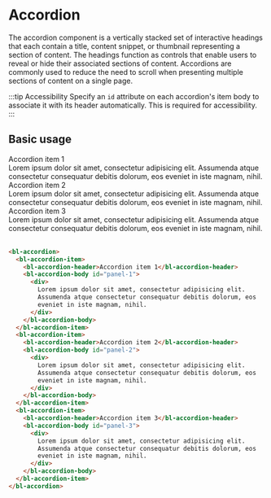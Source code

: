 # Accordion

The accordion component is a vertically stacked set of interactive headings that each contain a title, content snippet, or thumbnail representing a section of content. The headings function as controls that enable users to reveal or hide their associated sections of content. Accordions are commonly used to reduce the need to scroll when presenting multiple sections of content on a single page.

:::tip Accessibility
Specify an `id` attribute on each accordion's item body to associate it with its header automatically. This is required for accessibility.
:::

## Basic usage

<bl-accordion>
  <bl-accordion-item>
    <bl-accordion-header>Accordion item 1</bl-accordion-header>
    <bl-accordion-body id="panel-1">
      <div>
        Lorem ipsum dolor sit amet, consectetur adipisicing elit.
        Assumenda atque consectetur consequatur debitis dolorum, eos
        eveniet in iste magnam, nihil.
      </div>
    </bl-accordion-body>
  </bl-accordion-item>
  <bl-accordion-item>
    <bl-accordion-header>Accordion item 2</bl-accordion-header>
    <bl-accordion-body id="panel-2">
      <div>
        Lorem ipsum dolor sit amet, consectetur adipisicing elit.
        Assumenda atque consectetur consequatur debitis dolorum, eos
        eveniet in iste magnam, nihil.
      </div>
    </bl-accordion-body>
  </bl-accordion-item>
  <bl-accordion-item>
    <bl-accordion-header>Accordion item 3</bl-accordion-header>
    <bl-accordion-body id="panel-3">
      <div>
        Lorem ipsum dolor sit amet, consectetur adipisicing elit.
        Assumenda atque consectetur consequatur debitis dolorum, eos
        eveniet in iste magnam, nihil.
      </div>
    </bl-accordion-body>
  </bl-accordion-item>
</bl-accordion>

<br />

```html
<bl-accordion>
  <bl-accordion-item>
    <bl-accordion-header>Accordion item 1</bl-accordion-header>
    <bl-accordion-body id="panel-1">
      <div>
        Lorem ipsum dolor sit amet, consectetur adipisicing elit.
        Assumenda atque consectetur consequatur debitis dolorum, eos
        eveniet in iste magnam, nihil.
      </div>
    </bl-accordion-body>
  </bl-accordion-item>
  <bl-accordion-item>
    <bl-accordion-header>Accordion item 2</bl-accordion-header>
    <bl-accordion-body id="panel-2">
      <div>
        Lorem ipsum dolor sit amet, consectetur adipisicing elit.
        Assumenda atque consectetur consequatur debitis dolorum, eos
        eveniet in iste magnam, nihil.
      </div>
    </bl-accordion-body>
  </bl-accordion-item>
  <bl-accordion-item>
    <bl-accordion-header>Accordion item 3</bl-accordion-header>
    <bl-accordion-body id="panel-3">
      <div>
        Lorem ipsum dolor sit amet, consectetur adipisicing elit.
        Assumenda atque consectetur consequatur debitis dolorum, eos
        eveniet in iste magnam, nihil.
      </div>
    </bl-accordion-body>
  </bl-accordion-item>
</bl-accordion>
```
